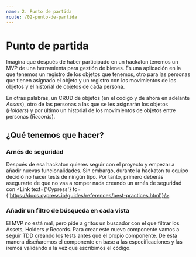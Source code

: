 ```yaml
---
name: 2. Punto de partida
route: /02-punto-de-partida
---
```



<Props of={Link} />

# Punto de partida

Imagina que después de haber participado en un hackaton tenemos un MVP de una herramienta 
para gestión de bienes. Es una aplicación en la que tenemos un registro de los objetos 
que tenemos, otro para las personas que tienen asignado el objeto y un registro con los 
movimientos de los objetos y el historial de objetos de cada persona.

En otras palabras, un CRUD de objetos (en el código y de ahora en adelante *Assets*), otro de las personas a las que 
se les asignarán los objetos (*Holders*) y por último un historial de los movimientos 
de objetos entre personas (*Records*).

## ¿Qué tenemos que hacer?

### Arnés de seguridad
Después de esa hackaton quieres seguir con el proyecto y empezar a añadir nuevas funcionalidades.
Sin embargo, durante la hackaton tu equipo decidió no hacer tests de ningún tipo. 
Por tanto, primero deberás asegurarte de que no vas a romper nada creando un arnés 
de seguridad con <Link text={'Cypress'} to={'https://docs.cypress.io/guides/references/best-practices.html'}/>.

### Añadir un filtro de búsqueda en cada vista
El MVP no está mal, pero pide a gritos un buscador con el que filtrar los Assets, 
Holders y Records. Para crear este nuevo componente vamos a seguir TDD creando los tests
antes que el propio componente. De esta manera diseñaremos el componente en base a las
especificaciones y las iremos validando a la vez que escribimos el código.





